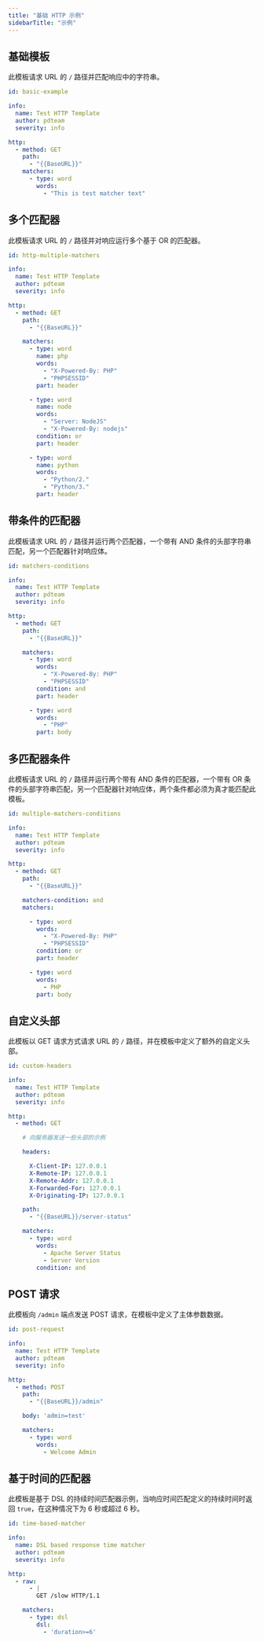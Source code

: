 ```yaml
---
title: "基础 HTTP 示例"
sidebarTitle: "示例"
---
```


## 基础模板

此模板请求 URL 的 `/` 路径并匹配响应中的字符串。


```yaml
id: basic-example

info:
  name: Test HTTP Template
  author: pdteam
  severity: info

http:
  - method: GET
    path:
      - "{{BaseURL}}"
    matchers:
      - type: word
        words:
          - "This is test matcher text"
```

## 多个匹配器

此模板请求 URL 的 `/` 路径并对响应运行多个基于 OR 的匹配器。


```yaml
id: http-multiple-matchers

info:
  name: Test HTTP Template
  author: pdteam
  severity: info

http:
  - method: GET
    path:
      - "{{BaseURL}}"

    matchers:
      - type: word
        name: php
        words:
          - "X-Powered-By: PHP"
          - "PHPSESSID"
        part: header

      - type: word
        name: node
        words:
          - "Server: NodeJS"
          - "X-Powered-By: nodejs"
        condition: or
        part: header

      - type: word
        name: python
        words:
          - "Python/2."
          - "Python/3."
        part: header
```

## 带条件的匹配器

此模板请求 URL 的 `/` 路径并运行两个匹配器，一个带有 AND 条件的头部字符串匹配，另一个匹配器针对响应体。


```yaml
id: matchers-conditions

info:
  name: Test HTTP Template
  author: pdteam
  severity: info

http:
  - method: GET
    path:
      - "{{BaseURL}}"

    matchers:
      - type: word
        words:
          - "X-Powered-By: PHP"
          - "PHPSESSID"
        condition: and
        part: header

      - type: word
        words:
          - "PHP"
        part: body
```
## 多匹配器条件

此模板请求 URL 的 `/` 路径并运行两个带有 AND 条件的匹配器，一个带有 OR 条件的头部字符串匹配，另一个匹配器针对响应体，两个条件都必须为真才能匹配此模板。

```yaml
id: multiple-matchers-conditions

info:
  name: Test HTTP Template
  author: pdteam
  severity: info

http:
  - method: GET
    path:
      - "{{BaseURL}}"

    matchers-condition: and
    matchers:

      - type: word
        words:
          - "X-Powered-By: PHP"
          - "PHPSESSID"
        condition: or
        part: header

      - type: word
        words:
          - PHP
        part: body
```

## 自定义头部

此模板以 GET 请求方式请求 URL 的 `/` 路径，并在模板中定义了额外的自定义头部。

```yaml
id: custom-headers

info:
  name: Test HTTP Template
  author: pdteam
  severity: info

http:
  - method: GET

    # 向服务器发送一些头部的示例

    headers:

      X-Client-IP: 127.0.0.1
      X-Remote-IP: 127.0.0.1
      X-Remote-Addr: 127.0.0.1
      X-Forwarded-For: 127.0.0.1
      X-Originating-IP: 127.0.0.1

    path:
      - "{{BaseURL}}/server-status"

    matchers:
      - type: word
        words:
          - Apache Server Status
          - Server Version
        condition: and
```

## POST 请求

此模板向 `/admin` 端点发送 POST 请求，在模板中定义了主体参数数据。

```yaml
id: post-request

info:
  name: Test HTTP Template
  author: pdteam
  severity: info

http:
  - method: POST
    path:
      - "{{BaseURL}}/admin"

    body: 'admin=test'

    matchers:
      - type: word
        words:
          - Welcome Admin
```

## 基于时间的匹配器

此模板是基于 DSL 的持续时间匹配器示例，当响应时间匹配定义的持续时间时返回 `true`，在这种情况下为 6 秒或超过 6 秒。

```yaml
id: time-based-matcher

info:
  name: DSL based response time matcher
  author: pdteam
  severity: info

http:
  - raw:
      - |
        GET /slow HTTP/1.1

    matchers:
      - type: dsl
        dsl:
          - 'duration>=6'
```

